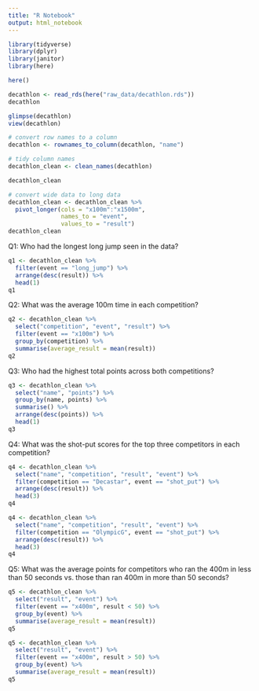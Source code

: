 ```yaml
---
title: "R Notebook"
output: html_notebook
---
```


```r
library(tidyverse)
library(dplyr)
library(janitor)
library(here)
```

```r
here()
```


```r
decathlon <- read_rds(here("raw_data/decathlon.rds"))
decathlon
```

```r
glimpse(decathlon)
view(decathlon)
```

```r
# convert row names to a column
decathlon <- rownames_to_column(decathlon, "name")
```


```r
# tidy column names
decathlon_clean <- clean_names(decathlon)

decathlon_clean
```

```r
# convert wide data to long data
decathlon_clean <- decathlon_clean %>%
  pivot_longer(cols = "x100m":"x1500m",
               names_to = "event",
               values_to = "result")
decathlon_clean
```
Q1: Who had the longest long jump seen in the data?

```r
q1 <- decathlon_clean %>%
  filter(event == "long_jump") %>%
  arrange(desc(result)) %>%
  head(1)
q1
```

Q2: What was the average 100m time in each competition?

```r
q2 <- decathlon_clean %>%
  select("competition", "event", "result") %>%
  filter(event == "x100m") %>%
  group_by(competition) %>%
  summarise(average_result = mean(result))
q2
```

Q3: Who had the highest total points across both competitions?

```r
q3 <- decathlon_clean %>%
  select("name", "points") %>%
  group_by(name, points) %>%
  summarise() %>%
  arrange(desc(points)) %>%
  head(1)
q3
```

Q4: What was the shot-put scores for the top three competitors in each competition?

```r
q4 <- decathlon_clean %>%
  select("name", "competition", "result", "event") %>%
  filter(competition == "Decastar", event == "shot_put") %>%
  arrange(desc(result)) %>%
  head(3)
q4
```

```r
q4 <- decathlon_clean %>%
  select("name", "competition", "result", "event") %>%
  filter(competition == "OlympicG", event == "shot_put") %>%
  arrange(desc(result)) %>%
  head(3)
q4
```

Q5: What was the average points for competitors who ran the 400m in less than 50 seconds vs. those than ran 400m in more than 50 seconds?

```r
q5 <- decathlon_clean %>%
  select("result", "event") %>%
  filter(event == "x400m", result < 50) %>%
  group_by(event) %>%
  summarise(average_result = mean(result))
q5
```

```r
q5 <- decathlon_clean %>%
  select("result", "event") %>%
  filter(event == "x400m", result > 50) %>%
  group_by(event) %>%
  summarise(average_result = mean(result))
q5
```